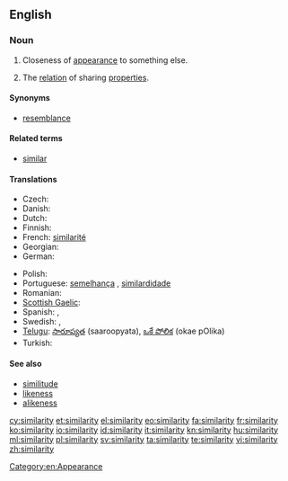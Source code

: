 {{wikipedia}}
==English==

===Noun===
{{en-noun|similarities}}

# Closeness of [[appearance]] to something else.
# {{philosophy}} The [[relation]] of sharing [[properties]].

====Synonyms====
* [[resemblance]]

====Related terms====
* [[similar]]

====Translations====
{{trans-top|closeness}}
* Czech: {{t-|cs|podobnost|f}}
* Danish: {{t-|da|lighed|c}}
* Dutch: {{t+|nl|gelijkenis|f}}
* Finnish: {{t-|fi|samankaltaisuus}}
* French: [[similarité]] {{f}}
* Georgian: {{t-|ka|მსგავსება|tr=msgavseba|sc=Geor|xs=Georgian}}
* German: {{t+|de|Ähnlichkeit|f}}
{{trans-mid}}
* Polish: {{t|pl|podobieństwo|n}}
* Portuguese: [[semelhança]] {{f}}, [[similardidade]] {{f}}
* Romanian: {{t|ro|similaritate}}
* [[Scottish Gaelic]]: {{t-|gd|coltas|m|xs=Scottish Gaelic}}
* Spanish: {{t-|es|semejanza|f}},  {{t-|es|similaridad|f}}
* Swedish: {{t+|sv|likhet}},  {{t|sv|Similaritet}}
* [[Telugu]]: [[సారూప్యత]] (saaroopyata), [[ఒకే పోలిక]] (okae pOlika)
* Turkish: {{t+|tr|benzerlik}}
{{trans-bottom}}

====See also====
* [[similitude]]
* [[likeness]]
* [[alikeness]]

[[Category:en:Appearance]]

[[cy:similarity]]
[[et:similarity]]
[[el:similarity]]
[[eo:similarity]]
[[fa:similarity]]
[[fr:similarity]]
[[ko:similarity]]
[[io:similarity]]
[[id:similarity]]
[[it:similarity]]
[[kn:similarity]]
[[hu:similarity]]
[[ml:similarity]]
[[pl:similarity]]
[[sv:similarity]]
[[ta:similarity]]
[[te:similarity]]
[[vi:similarity]]
[[zh:similarity]]